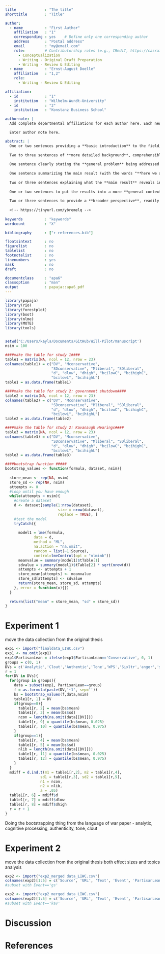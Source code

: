 ```yaml
---
title             : "The title"
shorttitle        : "Title"

author: 
  - name          : "First Author"
    affiliation   : "1"
    corresponding : yes    # Define only one corresponding author
    address       : "Postal address"
    email         : "my@email.com"
    role:         # Contributorship roles (e.g., CRediT, https://casrai.org/credit/)
      - Conceptualization
      - Writing - Original Draft Preparation
      - Writing - Review & Editing
  - name          : "Ernst-August Doelle"
    affiliation   : "1,2"
    role:
      - Writing - Review & Editing

affiliation:
  - id            : "1"
    institution   : "Wilhelm-Wundt-University"
  - id            : "2"
    institution   : "Konstanz Business School"

authornote: |
  Add complete departmental affiliations for each author here. Each new line herein must be indented, like this line.

  Enter author note here.

abstract: |
  One or two sentences providing a **basic introduction** to the field,  comprehensible to a scientist in any discipline.
  
  Two to three sentences of **more detailed background**, comprehensible  to scientists in related disciplines.
  
  One sentence clearly stating the **general problem** being addressed by  this particular study.
  
  One sentence summarizing the main result (with the words "**here we show**" or their equivalent).
  
  Two or three sentences explaining what the **main result** reveals in direct comparison to what was thought to be the case previously, or how the  main result adds to previous knowledge.
  
  One or two sentences to put the results into a more **general context**.
  
  Two or three sentences to provide a **broader perspective**, readily comprehensible to a scientist in any discipline.
  
  <!-- https://tinyurl.com/ybremelq -->
  
keywords          : "keywords"
wordcount         : "X"

bibliography      : ["r-references.bib"]

floatsintext      : no
figurelist        : no
tablelist         : no
footnotelist      : no
linenumbers       : yes
mask              : no
draft             : no

documentclass     : "apa6"
classoption       : "man"
output            : papaja::apa6_pdf
---
```


```r
library(papaja)
library(rio)
library(forestplot)
library(boot)
library(nlme)
library(MOTE)
library(tools)


setwd('C:/Users/kayla/Documents/GitHub/Will-Pilot/manuscript')
nsim = 100

####make the table for study 1####
table1 = matrix(NA, ncol = 12, nrow = 23)
colnames(table1) = c("DV", "Mconservative", 
                     "SDconservative", "Mliberal", "SDliberal", 
                     "d", "dlow", "dhigh", "bcilowC", "bcihighC", 
                     "bcilowL", "bcihighL")
table1 = as.data.frame(table1)

####make the table for study 2: government shutdown####
table2 = matrix(NA, ncol = 12, nrow = 23)
colnames(table2) = c("DV", "Mconservative", 
                     "SDconservative", "Mliberal", "SDliberal", 
                     "d", "dlow", "dhigh", "bcilowC", "bcihighC", 
                     "bcilowL", "bcihighL")
table2 = as.data.frame(table2)

####make the table for study 2: Kavanaugh Hearings####
table3 = matrix(NA, ncol = 12, nrow = 23)
colnames(table3) = c("DV", "Mconservative", 
                     "SDconservative", "Mliberal", "SDliberal", 
                     "d", "dlow", "dhigh", "bcilowC", "bcihighC", 
                     "bcilowL", "bcihighL")
table3 = as.data.frame(table3)


```

```r
####bootstrap function #####
bootstrap_values <- function(formula, dataset, nsim){
  
  store_mean <- rep(NA, nsim)
  store_sd <- rep(NA, nsim)  
  attempts <- 0
  #loop until you have enough
  while(attempts < nsim){
    #create a dataset
    d <- dataset[sample(1:nrow(dataset), 
                        size = nrow(dataset),
                        replace = TRUE), ]
    #test the model
    tryCatch({
    
      model1 = lme(formula, 
             data = d, 
             method = "ML", 
             na.action = "na.omit",
             random = list(~1|Source),
             control=lmeControl(opt = "nlminb")) 
      meanvalue = summary(model1)$tTable[1]
      sdvalue = summary(model1)$tTable[2] * sqrt(nrow(d))
      attempts <- attempts + 1
      store_mean[attempts] <- meanvalue
      store_sd[attempts] <- sdvalue
      return(store_mean, store_sd, attempts)
    }, error = function(x){})
  }
  
  return(list("mean" = store_mean, "sd" = store_sd))
}

```

# Experiment 1

move the data collection from the original thesis


```r
exp1 <- import("finaldata_LIWC.csv")
exp1 <- na.omit(exp1)
exp1$PartisanLean = ifelse(exp1$PartisanLean=='Conservative', 0, 1)
groups = c(0, 1)
DVs = c('Analytic','Clout','Authentic','Tone','WPS','Sixltr','anger','social','family','female','male','cogproc','affiliation','achieve','power','reward','risk','focuspast','focuspresent','focusfuture','money','relig','death')
r = 1
for(DV in DVs){
  for(group in groups){
    data = subset(exp1, PartisanLean==group)
    f = as.formula(paste(DV,'~1', sep=''))
    bs = bootstrap_values(f,data,nsim)
    table1[r, 1] = DV
    if(group==0){
      table1[r, 2] = mean(bs$mean)
      table1[r, 3] = mean(bs$sd)
      ncon = length(na.omit(data[[DV]]))
      table1[r, 9] = quantile(bs$mean, 0.025)
      table1[r, 10] = quantile(bs$mean, 0.975)
    }
    if(group==1){
      table1[r, 4] = mean(bs$mean)
      table1[r, 5] = mean(bs$sd)
      nlib = length(na.omit(data[[DV]]))
      table1[r, 11] = quantile(bs$mean, 0.025)
      table1[r, 12] = quantile(bs$mean, 0.975)
    }
  }
  mdiff = d.ind.t(m1 = table1[r,2], m2 = table1[r,4], 
                sd1 = table1[r,3], sd2 = table1[r,5],
                n1 = ncon, 
                n2 = nlib, 
                a = .05)
  table1[r, 6] = mdiff$d
  table1[r, 7] = mdiff$dlow
  table1[r, 8] = mdiff$dhigh
  r = r + 1
}


```

Doing the bootstrapping thing from the language of war paper
- analytic, cognitive processing, authenticity, tone, clout

# Experiment 2

move the data collection from the original thesis
both effect sizes and topics analysis 

```r
exp2 <- import("exp2_merged data_LIWC.csv")
colnames(exp2)[1:5] = c('Source', 'URL', 'Text', 'Event', 'PartisanLean')
#subset with Event=='gs'
```

```r
exp2 <- import("exp2_merged data_LIWC.csv")
colnames(exp2)[1:5] = c('Source', 'URL', 'Text', 'Event', 'PartisanLean')
#subset with Event=='kav'

```


# Discussion


\newpage

# References

\begingroup
\setlength{\parindent}{-0.5in}
\setlength{\leftskip}{0.5in}

<div id="refs" custom-style="Bibliography"></div>
\endgroup

